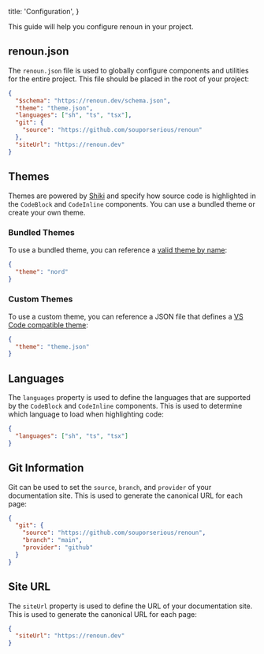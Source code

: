   title: 'Configuration',
}

This guide will help you configure renoun in your project.

## renoun.json

The `renoun.json` file is used to globally configure components and utilities for the entire project. This file should be placed in the root of your project:

```json
{
  "$schema": "https://renoun.dev/schema.json",
  "theme": "theme.json",
  "languages": ["sh", "ts", "tsx"],
  "git": {
    "source": "https://github.com/souporserious/renoun"
  },
  "siteUrl": "https://renoun.dev"
}
```

## Themes

Themes are powered by <a href="https://shiki.style" target="_blank" rel="noopener">Shiki</a> and specify how source code is highlighted in the `CodeBlock` and `CodeInline` components. You can use a bundled theme or create your own theme.

### Bundled Themes

To use a bundled theme, you can reference a <a href="https://shiki.matsu.io/themes" target="_blank" rel="noopener">valid theme by name</a>:

```json
{
  "theme": "nord"
}
```

### Custom Themes

To use a custom theme, you can reference a JSON file that defines a <a href="https://code.visualstudio.com/api/extension-guides/color-theme" target="_blank" rel="noopener">VS Code compatible theme</a>:

```json
{
  "theme": "theme.json"
}
```

## Languages

The `languages` property is used to define the languages that are supported by the `CodeBlock` and `CodeInline` components. This is used to determine which language to load when highlighting code:

```json
{
  "languages": ["sh", "ts", "tsx"]
}
```

## Git Information

Git can be used to set the `source`, `branch`, and `provider` of your documentation site. This is used to generate the canonical URL for each page:

```json
{
  "git": {
    "source": "https://github.com/souporserious/renoun",
    "branch": "main",
    "provider": "github"
  }
}
```

## Site URL

The `siteUrl` property is used to define the URL of your documentation site. This is used to generate the canonical URL for each page:

```json
{
  "siteUrl": "https://renoun.dev"
}
```
